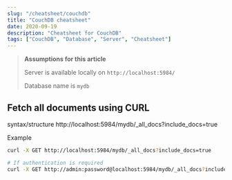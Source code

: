 ```yaml
---
slug: "/cheatsheet/couchdb"
title: "CouchDB cheatsheet"
date: 2020-09-19
description: "Cheatsheet for CouchDB"
tags: ["CouchDB", "Database", "Server", "Cheatsheet"]
---
```


>**Assumptions for this article**
>
>Server is available locally on <code>http://localhost:5984/</code>
>
>Database name is <code>mydb</code>


## Fetch all documents using CURL

syntax/structure
http://localhost:5984/mydb/_all_docs?include_docs=true

Example
```bash
curl -X GET http://localhost:5984/mydb/_all_docs?include_docs=true

# If authentication is required
curl -X GET http://admin:password@localhost:5984/mydb/_all_docs?include_docs=true
```
